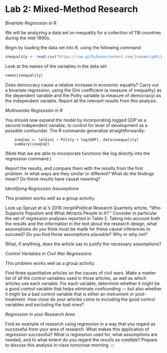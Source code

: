 # Lab 2: Mixed-Method Research

*Bivariate Regression in R*

We will be analyzing a data set on inequality for a collection of 118
countries during the mid-1990s.

Begin by loading the data set into R, using the following command:

```r
inequality <- read.csv("https://raw.githubusercontent.com/jnseawright/practice-of-multimethod/main/data/inequality.csv")
```

Look at the names of the variables in the data set:


```r
names(inequality)
```

Does democracy cause a relative increase in economic equality? Carry out
a bivariate regression, using the Gini coefficient (a measure of
inequality) as the dependent variable and the Polity variable (a measure
of democracy) as the independent variable. Report all the relevant
results from this analysis.

*Multivariate Regression in R*

You should now expand the model by incorporating logged GDP as a second
independent variable, to control for level of development as a possible
confounder. The R commands generalize straightforwardly:


        ineqlm2 <- lm(Gini ~ Polity + log(GDP), data=inequality)
        summary(ineqlm2)

(Note that we are able to incorporate functions like log directly into
the regression command.)

Report the results, and compare them with the results from the first
problem. In what ways are they similar or different? What do the
findings mean? Do these results have causal meaning?

*Identifying Regression Assumptions*

This problem works well as a group activity.

Look up Spruyt et al.'s 2016 /emphPolitical Research Quarterly article,
"Who Supports Populism and What Attracts People to It?." Consider in
particular the set of regression analyses reported in Table 2. Taking
into account both the results and the information in the text about the
research design, what assumptions do you think must be made for these
causal inferences to succeed? Do you find those assumptions plausible?
Why or why not?

What, if anything, does the article say to justify the necessary
assumptions?

*Control Variables in Civil War Regressions*

This problem works well as a group activity.

Find three quantitative articles on the causes of civil wars. Make a
master list of all the control variables used in those articles, as well
as which articles use each variable. For each variable, determine
whether it might be a good control variable that helps eliminate
confounding --- but also whether it might be a bad control variable that
is either an instrument or post-treatment. How close do your articles
come to including the good control variables and excluding the bad ones?

*Regression in your Research Area*

Find an example of research using regression in a way that you regard as
successful from your area of research. What makes this application of
regression successful? What is regression used for, what assumptions are
needed, and to what extent do you regard the results as credible?
Prepare to discuss this analysis in class tomorrow morning.
:::
